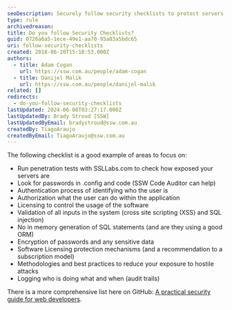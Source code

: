 ```yaml
---
seoDescription: Securely follow security checklists to protect servers, applications, and data from hostile attacks.
type: rule
archivedreason:
title: Do you follow Security Checklists?
guid: 0726a6a5-1ece-49e1-aa70-95a03a5bdc65
uri: follow-security-checklists
created: 2018-06-20T15:18:53.000Z
authors:
  - title: Adam Cogan
    url: https://ssw.com.au/people/adam-cogan
  - title: Danijel Malik
    url: https://ssw.com.au/people/danijel-malik
related: []
redirects:
  - do-you-follow-security-checklists
lastUpdated: 2024-06-08T03:27:17.000Z
lastUpdatedBy: Brady Stroud [SSW]
lastUpdatedByEmail: bradystroud@ssw.com.au
createdBy: TiagoAraujo
createdByEmail: TiagoAraujo@ssw.com.au
---
```


The following checklist is a good example of areas to focus on:

- Run penetration tests with SSLLabs.com to check how exposed your servers are
- Look for passwords in .config and code (SSW Code Auditor can help)
- Authentication process of identifying who the user is
- Authorization what the user can do within the application
- Licensing to control the usage of the software
- Validation of all inputs in the system (cross site scripting (XSS) and SQL injection)
- No in memory generation of SQL statements (and are they using a good ORM)
- Encryption of passwords and any sensitive data
- Software Licensing protection mechanisms (and a recommendation to a subscription model)
- Methodologies and best practices to reduce your exposure to hostile attacks
- Logging who is doing what and when (audit trails)

There is a more comprehensive list here on GitHub: [A practical security guide for web developers](http://bit.ly/SecurityGuide-Checklist).
